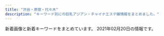 ```yaml
---
title: "渋谷・原宿・代々木"
description: "キーワード別にの巨乳アジアン・チャイナエステ嬢情報をまとめました。"
---
```


新着画像と新着キーワードをまとめています。
2021年02月20日の情報です。

<DmmAffiliateIns />
<KeywordTable
  shops={
    [
    {
        "name": "\u9ec4\u91d1\u6d77\u5cb8",
        "img_links": [
            "http://www.ogon.work/img/interior.jpg",
            "http://www.ogon.work/img/s/s_qa.png",
            "http://www.ogon.work/staff/hana1.jpg",
            "http://www.ogon.work/staff/sara1.jpg",
            "http://www.ogon.work/staff/ayumi2.jpg",
            "http://www.ogon.work/staff/yuki1.jpg",
            "http://www.ogon.work/img/icon/new.jpg",
            "http://www.ogon.work/img/bana03.jpg",
            "http://www.ogon.work/img/bana02.jpg",
            "http://www.ogon.work/staff/ayumi1.jpg",
            "http://www.ogon.work/staff/tina1.jpg",
            "http://www.ogon.work/staff/ayumi3.jpg",
            "http://www.ogon.work/img/contentsbottom.png",
            "http://www.ogon.work/staff/momo1.jpg",
            "http://www.ogon.work/staff/yuki2.jpg"
        ],
        "keywords": {
            "86": 13,
            "C": 53,
            "E": 6,
            "84": 29,
            "D": 18,
            "85": 13,
            "83": 13,
            "87": 12
        },
        "station": "JR\u6e0b\u8c37\u99c5\u30cf\u30c1\u516c\u53e3",
        "url": "http://www.ogon.work/"
    },
    {
        "keywords": {},
        "name": "\u30b9\u30ef\u30f3",
        "url": "http://www.e-god.work/",
        "station": "JR\u6e0b\u8c37\u99c5\u30cf\u30c1\u516c\u53e3",
        "img_links": [
            "http://www.e-god.work/images/line.png",
            "http://www.e-god.work/img/koko1.jpg",
            "http://www.e-god.work/images/interior_t.jpg",
            "http://www.e-god.work/images/int1.jpg",
            "http://www.e-god.work/img/koko2.jpg",
            "http://www.e-god.work/img/zb.jpg",
            "http://www.e-god.work/images/2.jpg",
            "http://www.e-god.work/images/sys2.jpg",
            "http://www.e-god.work/images/4.jpg",
            "http://www.e-god.work/img/yuki1.jpg",
            "http://www.e-god.work/images/ais.jpg",
            "http://www.e-god.work/images/int2.jpg",
            "http://www.e-god.work/images/info.jpg",
            "http://www.e-god.work/images/mobile.jpg",
            "http://www.e-god.work/images/news.jpg",
            "http://www.e-god.work/images/1.jpg",
            "http://www.e-god.work/images/staff_t.jpg",
            "http://www.e-god.work/images/tel.jpg",
            "http://www.e-god.work/images/sys1.jpg",
            "http://www.e-god.work/images/head.jpg",
            "http://www.e-god.work/img/eri1.jpg"
        ]
    },
    {
        "station": "JR\u6e0b\u8c37\u99c5",
        "img_links": [
            "http://www.aixin.co.jp/images/price/aroma.jpg",
            "http://www.aixin.co.jp/images/costume/2.png",
            "http://www.aixin.co.jp/images/staff/akane/akane.png",
            "http://www.aixin.co.jp/images/staff/yuzu/2.jpg",
            "http://www.aixin.co.jp/images/staff/ayaka/ayaka.jpg",
            "http://www.aixin.co.jp/images/staff/miya/1.jpg",
            "http://www.aixin.co.jp/images/staff/ayaka/1.jpg",
            "http://www.aixin.co.jp/images/costume/1.png",
            "http://www.aixin.co.jp/images/staff/chiemi/1.jpg",
            "http://www.aixin.co.jp/images/staff/miki/miki.jpg",
            "http://www.aixin.co.jp/images/staff/koko/koko.png",
            "http://www.aixin.co.jp/images/staff/mimi2/mimi2.png",
            "http://www.aixin.co.jp/images/top/top.jpg",
            "http://www.aixin.co.jp/images/staff/ruri2/ruri2.png",
            "http://www.aixin.co.jp/images/staff/rara/rara.png",
            "http://www.aixin.co.jp/images/staff/miki/2.jpg",
            "http://www.aixin.co.jp/images/map/google.png",
            "http://www.aixin.co.jp/images/costume/3.png",
            "http://www.aixin.co.jp/images/staff/yui2/yui2.png",
            "http://www.aixin.co.jp/images/staff/eri/eri.png",
            "http://www.aixin.co.jp/images/top_pic/top2.jpg",
            "http://www.aixin.co.jp/images/staff/miya/miya.jpg",
            "http://www.aixin.co.jp/images/price/hirou.jpg",
            "http://www.aixin.co.jp/images/staff/ruru2/ruru2.jpg",
            "http://www.aixin.co.jp/images/staff/ran/ran.png",
            "http://www.aixin.co.jp/images/price/tokusen.jpg",
            "http://www.aixin.co.jp/images/staff/chiemi/chiemi.jpg",
            "http://www.aixin.co.jp/images/staff/haruka2/haruka2.png",
            "http://www.aixin.co.jp/images/staff/mirai/mirai.png",
            "http://www.aixin.co.jp/images/staff/mika2/1.png",
            "http://www.aixin.co.jp/images/staff/mika2/mika2.png",
            "http://www.aixin.co.jp/images/price/long.jpg",
            "http://www.aixin.co.jp/images/costume/4.png",
            "http://www.aixin.co.jp/images/staff/miharu/miharu.png",
            "http://www.aixin.co.jp/images/costume/6.png",
            "http://www.aixin.co.jp/images/wanted/wanted.png",
            "http://www.aixin.co.jp/images/staff/yuzu/yuzu.jpg",
            "http://www.aixin.co.jp/images/costume/7.png",
            "http://www.aixin.co.jp/images/staff/aki/aki.png",
            "http://www.aixin.co.jp/images/staff/mika2/2.png",
            "http://www.aixin.co.jp/images/staff/ruru2/2.jpg"
        ],
        "url": "http://www.aixin.co.jp/",
        "keywords": {},
        "name": "\u30a2\u30a4\u30b7\u30f3"
    },
    {
        "station": "JR\u6e0b\u8c37\u99c5\u897f\u53e3",
        "img_links": [
            "http://awaawa-fairy.work/img/st26.png",
            "http://awaawa-fairy.work/img/st22.png",
            "http://awaawa-fairy.work/sp/img/t-s.jpg",
            "http://awaawa-fairy.work/sp/img/sta15.png",
            "http://awaawa-fairy.work/sp/img/sta22.png",
            "http://awaawa-fairy.work/sp/img/mv.jpg",
            "http://awaawa-fairy.work/img/sta29.png",
            "http://awaawa-fairy.work/img/st4.png",
            "http://awaawa-fairy.work/img/st017.png",
            "http://awaawa-fairy.work/sp/img/botton.jpg",
            "http://awaawa-fairy.work/img/st17.png",
            "http://awaawa-fairy.work/img/sta22.png",
            "http://awaawa-fairy.work/img/st18.png",
            "http://awaawa-fairy.work/img/head.png",
            "http://awaawa-fairy.work/img/sta15.png",
            "http://awaawa-fairy.work/sp/img/add.jpg",
            "http://awaawa-fairy.work/img/nos.png",
            "http://awaawa-fairy.work/img/st15.png",
            "http://awaawa-fairy.work/img/st27.png",
            "http://awaawa-fairy.work/sp/img/sta27.png",
            "http://awaawa-fairy.work/img/st018.png",
            "http://awaawa-fairy.work/sp/img/sta28.png",
            "http://awaawa-fairy.work/sp/img/p-27.png",
            "http://awaawa-fairy.work/sp/img/tit.jpg",
            "http://awaawa-fairy.work/sp/img/p-29.png",
            "http://awaawa-fairy.work/sp/img/pc.jpg",
            "http://awaawa-fairy.work/img/sta26.png",
            "http://awaawa-fairy.work/img/sta17.png",
            "http://awaawa-fairy.work/sp/img/p-15.png",
            "http://awaawa-fairy.work/img/sta28.png",
            "http://awaawa-fairy.work/img/mo.png",
            "http://awaawa-fairy.work/sp/img/sta17.png",
            "http://awaawa-fairy.work/sp/img/tel.jpg",
            "http://awaawa-fairy.work/sp/img/t-a.jpg",
            "http://awaawa-fairy.work/img/sta27.png",
            "http://awaawa-fairy.work/sp/img/t-t.jpg",
            "http://awaawa-fairy.work/sp/img/sta18.png",
            "http://awaawa-fairy.work/sp/img/info.jpg",
            "http://awaawa-fairy.work/sp/img/pic.jpg",
            "http://awaawa-fairy.work/sp/img/t-o.jpg",
            "http://awaawa-fairy.work/sp/img/line.jpg",
            "http://awaawa-fairy.work/img/st28.png",
            "http://awaawa-fairy.work/sp/img/sta29.png",
            "http://awaawa-fairy.work/img/st29.png",
            "http://awaawa-fairy.work/img/bottom.png",
            "http://awaawa-fairy.work/sp/img/p-26.png",
            "http://awaawa-fairy.work/sp/img/t-r.jpg",
            "http://awaawa-fairy.work/sp/img/sys.jpg",
            "http://awaawa-fairy.work/img/sta18.png",
            "http://awaawa-fairy.work/sp/img/sta26.png",
            "http://awaawa-fairy.work/sp/img/time.jpg"
        ],
        "name": "\u6ce1\u6ce1\u30d5\u30a7\u30a2\u30ea\u30fc",
        "url": "http://awaawa-fairy.work/",
        "keywords": {
            "86": 3,
            "C": 17,
            "D": 4,
            "85": 4,
            "F": 1,
            "88": 5,
            "E": 2,
            "87": 5
        }
    },
    {
        "station": "JR\u4ee3\u3005\u6728\u99c5",
        "name": "\u6953",
        "img_links": [
            "http://www.kaede-es.club/images/nav/nav-job.jpg",
            "http://www.kaede-es.club/images/index-tiba_13.jpg",
            "http://www.kaede-es.club/images/t-off-ico.jpg",
            "http://www.kaede-es.club/images/shop/DSC_0086-300x199.jpg",
            "http://www.kaede-es.club/images/shop/DSC_0998-199x300.jpg",
            "http://www.kaede-es.club/images/nav/nav-staff.jpg",
            "http://www.kaede-es.club/images/staff/4/yuyu2.jpg",
            "http://www.kaede-es.club/images/staff/2/nana.jpg",
            "http://www.kaede-es.club/images/staff/6.jpg",
            "http://www.kaede-es.club/images/shop/DSC_0087-221x300.jpg",
            "http://www.kaede-es.club/images/index-tiba_10.jpg",
            "http://www.kaede-es.club/images/20200928173241.png",
            "http://www.kaede-es.club/images/staff/2/miki.jpg",
            "http://www.kaede-es.club/images/staff/miki.jpg",
            "http://www.kaede-es.club/css/2.jpeg",
            "http://www.kaede-es.club/images/nav/nav-sys.jpg",
            "http://www.kaede-es.club/images/staff/2/momo.jpg",
            "http://www.kaede-es.club/images/index-tiba_04.jpg",
            "http://www.kaede-es.club/images/index-tiba_02.jpg",
            "http://www.kaede-es.club/images/index-tiba_09.jpg",
            "http://www.kaede-es.club/images/staff/4/sati.jpg",
            "http://www.kaede-es.club/images/staff/neinei2.jpg",
            "http://www.kaede-es.club/psd/off32.jpg",
            "http://www.kaede-es.club/images/staff/2/7.jpg",
            "http://www.kaede-es.club/psd/off2-1.jpg"
        ],
        "keywords": {},
        "url": "http://www.kaede-es.club/"
    },
    {
        "url": "http://kokoronosato.tyo.cm/",
        "keywords": {
            "D": 24,
            "C": 19,
            "86": 12,
            "85": 4,
            "87": 8,
            "83": 4
        },
        "img_links": [
            "http://kokoronosato.tyo.cm/images/room1.jpg",
            "http://kokoronosato.tyo.cm/images/room2.jpg",
            "http://kokoronosato.tyo.cm/images/themes/pink/s_ranking.png",
            "http://kokoronosato.tyo.cm/photos/sites/15/2019/07/2019072809470568.jpg",
            "http://kokoronosato.tyo.cm/images/themes/pink/no2.png",
            "http://kokoronosato.tyo.cm/photos/sites/15/2020/08/2020082205443766.jpg",
            "http://kokoronosato.tyo.cm/images/themes/pink/line.png",
            "http://menlog.net/link/menlog8831.jpg",
            "http://kokoronosato.tyo.cm/photos/sites/15/2019/07/2019072809465934.jpg",
            "http://kokoronosato.tyo.cm/images/themes/pink/mobile.jpg",
            "http://kokoronosato.tyo.cm/images/themes/pink/s_staff.png",
            "http://kokoronosato.tyo.cm/link/esthelove88-31.jpg",
            "http://kokoronosato.tyo.cm/link/88x31b.jpg",
            "http://kokoronosato.tyo.cm/images/themes/pink/s_link.png",
            "http://kokoronosato.tyo.cm/images/themes/pink/r3.jpg",
            "http://kokoronosato.tyo.cm/photos/sites/15/2020/08/2020082205444661.jpg",
            "http://kokoronosato.tyo.cm/photos/sites/15/2020/08/2020082203135850.jpg",
            "http://kokoronosato.tyo.cm/images/themes/pink/s_news.png",
            "http://kokoronosato.tyo.cm/link/walker88.jpg",
            "http://kokoronosato.tyo.cm/link/massage-de_88_31.jpg",
            "http://kokoronosato.tyo.cm/photos/sites/15/2020/08/2020082203150030.jpg",
            "http://kokoronosato.tyo.cm/images/room4.jpg",
            "http://kokoronosato.tyo.cm/photos/sites/15/2020/08/2020082205444313.jpg",
            "http://kokoronosato.tyo.cm/link/8831.jpg",
            "http://kokoronosato.tyo.cm/images/themes/pink/s_newface.png",
            "http://kokoronosato.tyo.cm/images/room3.jpg",
            "http://kokoronosato.tyo.cm/images/themes/pink/no1.png",
            "http://kokoronosato.tyo.cm/photos/sites/15/2019/07/2019072809450776.jpg",
            "http://kokoronosato.tyo.cm/photos/sites/15/2019/07/2019072809445954.jpg",
            "http://kokoronosato.tyo.cm/link/e0016.jpg",
            "http://kokoronosato.tyo.cm/images/themes/pink/s_pickup.png"
        ],
        "station": "JR\u6e0b\u8c37\u99c5\u6771\u53e3",
        "name": "\u68ee\u306e\u9999"
    },
    {
        "station": "JR\u6e0b\u8c37\u99c5\u5bae\u76ca\u5742\u53e3",
        "keywords": {
            "D": 8,
            "E": 4,
            "88": 2,
            "87": 6,
            "C": 2,
            "86": 6
        },
        "name": "Angel",
        "img_links": [
            "http://angel.est.cm/photos/sites/23/2019/05/2019051010094759.jpg",
            "http://angel.est.cm/img/r3.jpg",
            "http://angel.est.cm/photos/sites/23/2019/05/2019051010094757.jpg",
            "http://angel.est.cm/img/footer.png",
            "http://angel.est.cm/img/r1.jpg",
            "http://angel.est.cm/photos/sites/23/2019/05/2019051010094748.jpg",
            "http://angel.est.cm/img/r4.jpg",
            "http://angel.est.cm/photos/sites/23/2018/10/2018100318475591.jpg",
            "http://angel.est.cm/photos/sites/23/2016/08/staff2.jpg",
            "http://angel.est.cm/img/top.png",
            "http://angel.est.cm/img/r2.jpg",
            "http://angel.est.cm/photos/sites/23/2019/11/2019110102361631.jpg",
            "http://angel.est.cm/photos/sites/23/2019/05/2019051010094797.jpg"
        ],
        "url": "http://angel.est.cm/"
    }
]
}
/>
<DmmAffiliateScript />
